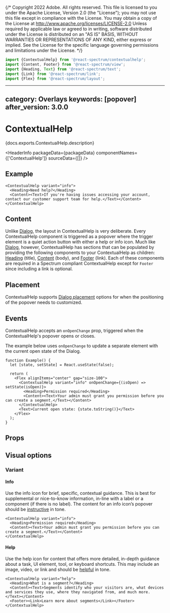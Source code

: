 {/* Copyright 2022 Adobe. All rights reserved.
This file is licensed to you under the Apache License, Version 2.0 (the "License");
you may not use this file except in compliance with the License. You may obtain a copy
of the License at http://www.apache.org/licenses/LICENSE-2.0
Unless required by applicable law or agreed to in writing, software distributed under
the License is distributed on an "AS IS" BASIS, WITHOUT WARRANTIES OR REPRESENTATIONS
OF ANY KIND, either express or implied. See the License for the specific language
governing permissions and limitations under the License. */}



```jsx import
import {ContextualHelp} from '@react-spectrum/contextualhelp';
import {Content, Footer} from '@react-spectrum/view';
import {Heading, Text} from '@react-spectrum/text';
import {Link} from '@react-spectrum/link';
import {Flex} from '@react-spectrum/layout';
```

---
category: Overlays
keywords: [popover]
after_version: 3.0.0
---

# ContextualHelp

<PageDescription>{docs.exports.ContextualHelp.description}</PageDescription>

<HeaderInfo
  packageData={packageData}
  componentNames={['ContextualHelp']}
  sourceData={[]} />

## Example

```tsx example
<ContextualHelp variant="info">
  <Heading>Need help?</Heading>
  <Content><Text>If you're having issues accessing your account, contact our customer support team for help.</Text></Content>
</ContextualHelp>
```

## Content

Unlike [Dialog](Dialog.html), the layout in ContextualHelp is very deliberate. Every ContextualHelp component is triggered as a popover where the
trigger element is a quiet action button with either a help or info icon. Much like [Dialog](Dialog.html), however, ContextualHelp has sections that
can be populated by providing the following components to your ContextualHelp as children:
[Heading](Heading.html) (title), [Content](Content.html) (body), and [Footer](Footer.html) (link).
Each of these components are required in a Spectrum compliant ContextualHelp except for `Footer` since including a link is optional.

## Placement

ContextualHelp supports [Dialog placement](./Dialog.html#dialog-placement) options for when the positioning of the popover needs to customized.

## Events

ContextualHelp accepts an `onOpenChange` prop, triggered when the ContextualHelp's popover opens or closes.

The example below uses `onOpenChange` to update a separate element with the current open state of the Dialog.

```tsx example
function Example() {
  let [state, setState] = React.useState(false);

  return (
    <Flex alignItems="center" gap="size-100">
      <ContextualHelp variant="info" onOpenChange={(isOpen) => setState(isOpen)}>
        <Heading>Permission required</Heading>
        <Content><Text>Your admin must grant you permission before you can create a segment.</Text></Content>
      </ContextualHelp>
      <Text>Current open state: {state.toString()}</Text>
    </Flex>
  );
}
```

## Props

<PropTable component={docs.exports.ContextualHelp} links={docs.links} />

## Visual options

### Variant

#### Info

Use the info icon for brief, specific, contextual guidance. This is best for supplemental or nice-to-know information,
in-line with a label or a component (if there is no label). The content for an info icon’s popover should be [instructive](https://spectrum.adobe.com/page/voice-and-tone/#Tone-spectrum) in tone.

```tsx example
<ContextualHelp variant="info">
  <Heading>Permission required</Heading>
  <Content><Text>Your admin must grant you permission before you can create a segment.</Text></Content>
</ContextualHelp>
```

#### Help

Use the help icon for content that offers more detailed, in-depth guidance about a task, UI element, tool, or keyboard shortcuts.
This may include an image, video, or link and should be [helpful](https://spectrum.adobe.com/page/voice-and-tone/#Tone-spectrum) in tone.

```tsx example
<ContextualHelp variant="help">
  <Heading>What is a segment?</Heading>
  <Content><Text>Segments identify who your visitors are, what devices and services they use, where they navigated from, and much more.</Text></Content>
  <Footer><Link>Learn more about segments</Link></Footer>
</ContextualHelp>
```

